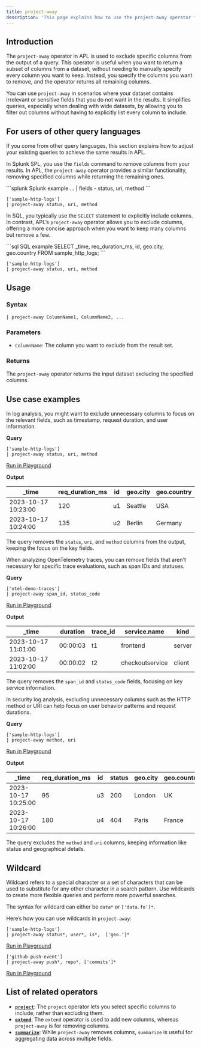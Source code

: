 ```yaml
---
title: project-away
description: 'This page explains how to use the project-away operator function in APL.'
---
```


## Introduction

The `project-away` operator in APL is used to exclude specific columns from the output of a query. This operator is useful when you want to return a subset of columns from a dataset, without needing to manually specify every column you want to keep. Instead, you specify the columns you want to remove, and the operator returns all remaining columns.

You can use `project-away` in scenarios where your dataset contains irrelevant or sensitive fields that you do not want in the results. It simplifies queries, especially when dealing with wide datasets, by allowing you to filter out columns without having to explicitly list every column to include.

## For users of other query languages

If you come from other query languages, this section explains how to adjust your existing queries to achieve the same results in APL.

<AccordionGroup>
<Accordion title="Splunk SPL users">

In Splunk SPL, you use the `fields` command to remove columns from your results. In APL, the `project-away` operator provides a similar functionality, removing specified columns while returning the remaining ones.

<CodeGroup>
```splunk Splunk example
... | fields - status, uri, method
```

```kusto APL equivalent
['sample-http-logs'] 
| project-away status, uri, method
```
</CodeGroup>

</Accordion>
<Accordion title="ANSI SQL users">

In SQL, you typically use the `SELECT` statement to explicitly include columns. In contrast, APL’s `project-away` operator allows you to exclude columns, offering a more concise approach when you want to keep many columns but remove a few.

<CodeGroup>
```sql SQL example
SELECT _time, req_duration_ms, id, geo.city, geo.country
FROM sample_http_logs;
```

```kusto APL equivalent
['sample-http-logs'] 
| project-away status, uri, method
```
</CodeGroup>

</Accordion>
</AccordionGroup>

## Usage

### Syntax

```kusto
| project-away ColumnName1, ColumnName2, ...
```

### Parameters

- `ColumnName`: The column you want to exclude from the result set.

### Returns

The `project-away` operator returns the input dataset excluding the specified columns.

## Use case examples

<Tabs>
<Tab title="Log analysis">

In log analysis, you might want to exclude unnecessary columns to focus on the relevant fields, such as timestamp, request duration, and user information.

**Query**

```kusto
['sample-http-logs']
| project-away status, uri, method
```

[Run in Playground](https://play.axiom.co/axiom-play-qf1k/explorer?initForm=%7B%22apl%22%3A%22%5B%27sample-http-logs%27%5D%20%7C%20project-away%20status%2C%20uri%2C%20method%22%7D)

**Output**

| _time               | req_duration_ms | id  | geo.city | geo.country |
|---------------------|-----------------|-----|----------|-------------|
| 2023-10-17 10:23:00 | 120             | u1  | Seattle  | USA         |
| 2023-10-17 10:24:00 | 135             | u2  | Berlin   | Germany     |

The query removes the `status`, `uri`, and `method` columns from the output, keeping the focus on the key fields.

</Tab>
<Tab title="OpenTelemetry traces">

When analyzing OpenTelemetry traces, you can remove fields that aren't necessary for specific trace evaluations, such as span IDs and statuses.

**Query**

```kusto
['otel-demo-traces']
| project-away span_id, status_code
```

[Run in Playground](https://play.axiom.co/axiom-play-qf1k/explorer?initForm=%7B%22apl%22%3A%22%5B%27otel-demo-traces%27%5D%20%7C%20project-away%20span_id%2C%20status_code%22%7D)

**Output**

| _time               | duration | trace_id | service.name      | kind   |
|---------------------|----------|----------|-------------------|--------|
| 2023-10-17 11:01:00 | 00:00:03 | t1       | frontend          | server |
| 2023-10-17 11:02:00 | 00:00:02 | t2       | checkoutservice   | client |

The query removes the `span_id` and `status_code` fields, focusing on key service information.

</Tab>
<Tab title="Security logs">

In security log analysis, excluding unnecessary columns such as the HTTP method or URI can help focus on user behavior patterns and request durations.

**Query**

```kusto
['sample-http-logs']
| project-away method, uri
```

[Run in Playground](https://play.axiom.co/axiom-play-qf1k/explorer?initForm=%7B%22apl%22%3A%22%5B%27sample-http-logs%27%5D%20%7C%20project-away%20method%2C%20uri%22%7D)

**Output**

| _time               | req_duration_ms | id  | status | geo.city | geo.country |
|---------------------|-----------------|-----|--------|----------|-------------|
| 2023-10-17 10:25:00 | 95              | u3  | 200    | London   | UK          |
| 2023-10-17 10:26:00 | 180             | u4  | 404    | Paris    | France      |

The query excludes the `method` and `uri` columns, keeping information like status and geographical details.

</Tab>
</Tabs>

## Wildcard

Wildcard refers to a special character or a set of characters that can be used to substitute for any other character in a search pattern. Use wildcards to create more flexible queries and perform more powerful searches.

The syntax for wildcard can either be `data*` or `['data.fo']*`.

Here’s how you can use wildcards in `project-away`:

```kusto
['sample-http-logs']
| project-away status*, user*, is*,  ['geo.']*
```

[Run in Playground](https://play.axiom.co/axiom-play-qf1k/explorer?initForm=%7B%22apl%22%3A%22%5B%27sample-http-logs%27%5D%5Cn%7C%20project-away%20status%2A%2C%20user%2A%2C%20is%2A%2C%20%20%5B%27geo.%27%5D%2A%22%2C%22queryOptions%22%3A%7B%22quickRange%22%3A%2230d%22%7D%7D)

```kusto
['github-push-event']
| project-away push*, repo*, ['commits']*
```

[Run in Playground](https://play.axiom.co/axiom-play-qf1k/explorer?initForm=%7B%22apl%22%3A%22%5B%27github-push-event%27%5D%5Cn%7C%20project-away%20push%2A%2C%20repo%2A%2C%20%5B%27commits%27%5D%2A%22%2C%22queryOptions%22%3A%7B%22quickRange%22%3A%2230d%22%7D%7D)

## List of related operators

- [**`project`**](/apl/tabular-operators/project-operator): The `project` operator lets you select specific columns to include, rather than excluding them.
- [**`extend`**](/apl/tabular-operators/extend-operator): The `extend` operator is used to add new columns, whereas `project-away` is for removing columns.
- [**`summarize`**](/apl/tabular-operators/summarize-operator): While `project-away` removes columns, `summarize` is useful for aggregating data across multiple fields.